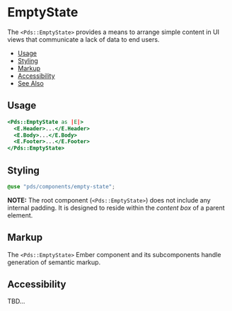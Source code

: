 
# EmptyState
The `<Pds::EmptyState>` provides a means to arrange simple content in UI views
that communicate a lack of data to end users.

- [Usage](#usage)
- [Styling](#styling)
- [Markup](#markup)
- [Accessibility](#accessibility)
- [See Also](#see-also)


## Usage

```handlebars
<Pds::EmptyState as |E|>
  <E.Header>...</E.Header>
  <E.Body>...</E.Body>
  <E.Footer>...</E.Footer>
</Pds::EmptyState>
```
<ArgsTable of="PdsEmptyState" />


## Styling
```scss
@use "pds/components/empty-state";
```

**NOTE:** The root component (`<Pds::EmptyState>`) does not include any
internal padding.  It is designed to reside within the _content box_ of a parent
element.


## Markup
The `<Pds::EmptyState>` Ember component and its subcomponents handle generation
of semantic markup.


## Accessibility
TBD...
